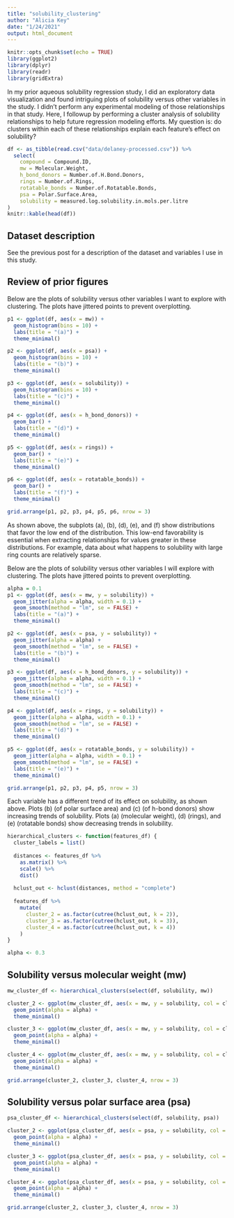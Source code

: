 ```yaml
---
title: "solubility_clustering"
author: "Alicia Key"
date: "1/24/2021"
output: html_document
---
```


```r
knitr::opts_chunk$set(echo = TRUE)
library(ggplot2)
library(dplyr)
library(readr)
library(gridExtra)
```

In my prior aqueous solubility regression study, I did an exploratory data visualization and found intriguing plots of solubility versus other variables in the study. I didn't perform any experimental modeling of those relationships in that study. Here, I followup by performing a cluster analysis of solubility relationships to help future regression modeling efforts. My question is: do clusters within each of these relationships explain each feature's effect on solubility?

``` r
df <- as_tibble(read.csv("data/delaney-processed.csv")) %>%
  select(
    compound = Compound.ID, 
    mw = Molecular.Weight, 
    h_bond_donors = Number.of.H.Bond.Donors, 
    rings = Number.of.Rings, 
    rotatable_bonds = Number.of.Rotatable.Bonds, 
    psa = Polar.Surface.Area, 
    solubility = measured.log.solubility.in.mols.per.litre
)
knitr::kable(head(df))
```

## Dataset description

See the previous post for a description of the dataset and variables I use in this study.

## Review of prior figures

Below are the plots of solubility versus other variables I want to explore with clustering. The plots have jittered points to prevent overplotting. 

``` r
p1 <- ggplot(df, aes(x = mw)) +
  geom_histogram(bins = 10) +
  labs(title = "(a)") +
  theme_minimal()

p2 <- ggplot(df, aes(x = psa)) +
  geom_histogram(bins = 10) +
  labs(title = "(b)") +
  theme_minimal()

p3 <- ggplot(df, aes(x = solubility)) +
  geom_histogram(bins = 10) +
  labs(title = "(c)") +
  theme_minimal()

p4 <- ggplot(df, aes(x = h_bond_donors)) +
  geom_bar() +
  labs(title = "(d)") +
  theme_minimal()

p5 <- ggplot(df, aes(x = rings)) +
  geom_bar() +
  labs(title = "(e)") +
  theme_minimal()

p6 <- ggplot(df, aes(x = rotatable_bonds)) +
  geom_bar() +
  labs(title = "(f)") +
  theme_minimal()

grid.arrange(p1, p2, p3, p4, p5, p6, nrow = 3)
```

As shown above, the subplots (a), (b), (d), (e), and (f) show distributions that favor the low end of the distribution. This low-end favorability is essential when extracting relationships for values greater in these distributions. For example, data about what happens to solubility with large ring counts are relatively sparse.

Below are the plots of solubility versus other variables I will explore with clustering. The plots have jittered points to prevent overplotting.

``` r
alpha = 0.1
p1 <- ggplot(df, aes(x = mw, y = solubility)) +
  geom_jitter(alpha = alpha, width = 0.1) +
  geom_smooth(method = "lm", se = FALSE) +
  labs(title = "(a)") +
  theme_minimal()

p2 <- ggplot(df, aes(x = psa, y = solubility)) +
  geom_jitter(alpha = alpha) +
  geom_smooth(method = "lm", se = FALSE) +
  labs(title = "(b)") +
  theme_minimal()

p3 <- ggplot(df, aes(x = h_bond_donors, y = solubility)) +
  geom_jitter(alpha = alpha, width = 0.1) +
  geom_smooth(method = "lm", se = FALSE) +
  labs(title = "(c)") +
  theme_minimal()

p4 <- ggplot(df, aes(x = rings, y = solubility)) +
  geom_jitter(alpha = alpha, width = 0.1) +
  geom_smooth(method = "lm", se = FALSE) +
  labs(title = "(d)") +
  theme_minimal()

p5 <- ggplot(df, aes(x = rotatable_bonds, y = solubility)) +
  geom_jitter(alpha = alpha, width = 0.1) +
  geom_smooth(method = "lm", se = FALSE) +
  labs(title = "(e)") +
  theme_minimal()

grid.arrange(p1, p2, p3, p4, p5, nrow = 3)
```

Each variable has a different trend of its effect on solubility, as shown above. Plots (b) (of polar surface area) and (c) (of h-bond donors) show increasing trends of solubility. Plots (a) (molecular weight), (d) (rings), and (e) (rotatable bonds) show decreasing trends in solubility.

```r
hierarchical_clusters <- function(features_df) {
  cluster_labels = list()
  
  distances <- features_df %>%
    as.matrix() %>%
    scale() %>%
    dist()
  
  hclust_out <- hclust(distances, method = "complete")
  
  features_df %>%
    mutate(
      cluster_2 = as.factor(cutree(hclust_out, k = 2)),
      cluster_3 = as.factor(cutree(hclust_out, k = 3)),
      cluster_4 = as.factor(cutree(hclust_out, k = 4))
    )
}

alpha <- 0.3
```

## Solubility versus molecular weight (mw)

```r
mw_cluster_df <- hierarchical_clusters(select(df, solubility, mw))

cluster_2 <- ggplot(mw_cluster_df, aes(x = mw, y = solubility, col = cluster_2)) +
  geom_point(alpha = alpha) +
  theme_minimal()

cluster_3 <- ggplot(mw_cluster_df, aes(x = mw, y = solubility, col = cluster_3)) +
  geom_point(alpha = alpha) +
  theme_minimal()

cluster_4 <- ggplot(mw_cluster_df, aes(x = mw, y = solubility, col = cluster_4)) +
  geom_point(alpha = alpha) +
  theme_minimal()

grid.arrange(cluster_2, cluster_3, cluster_4, nrow = 3)
```

## Solubility versus polar surface area (psa)

```r
psa_cluster_df <- hierarchical_clusters(select(df, solubility, psa))

cluster_2 <- ggplot(psa_cluster_df, aes(x = psa, y = solubility, col = cluster_2)) +
  geom_point(alpha = alpha) +
  theme_minimal()

cluster_3 <- ggplot(psa_cluster_df, aes(x = psa, y = solubility, col = cluster_3)) +
  geom_point(alpha = alpha) +
  theme_minimal()

cluster_4 <- ggplot(psa_cluster_df, aes(x = psa, y = solubility, col = cluster_4)) +
  geom_point(alpha = alpha) +
  theme_minimal()

grid.arrange(cluster_2, cluster_3, cluster_4, nrow = 3)
```
